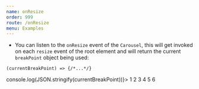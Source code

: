 ```yaml
---
name: onResize
order: 999
route: /onResize
menu: Examples
---
```




- You can listen to the `onResize` event of the `Carousel`, this will get invoked on each `resize` event of the root element and will return the current `breakPoint` object being used: 

```
(currentBreakPoint) => {/*...*/}
```

<Playground >
    <Carousel breakPoints={breakPoints} onResize={currentBreakPoint => console.log(JSON.stringify(currentBreakPoint))}>
    <Item>1</Item>
    <Item>2</Item>
    <Item>3</Item>
    <Item>4</Item>
    <Item>5</Item>
    <Item>6</Item>
    </Carousel>
</Playground>